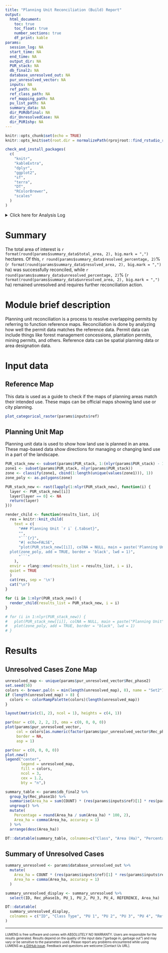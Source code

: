 ```yaml
---
title: "Planning Unit Reconciliation (Build) Report"
output: 
  html_document:
    toc: true
    toc_float: true
    number_sections: true
    df_print: kable
params:
  session_log: NA
  start_time: NA
  end_time: NA
  output_dir: NA
  PUR_stack: NA
  db_final2: NA
  database_unresolved_out: NA
  pur_unresolved_vector: NA
  inputs: NA
  ref_path: NA
  ref_class_path: NA
  ref_mapping_path: NA
  pu_list_path: NA
  summary_data: NA
  dir_PURdbfinal: NA
  dir_UnresolvedCase: NA
  dir_PUR1shp: NA
---
```


```r
knitr::opts_chunk$set(echo = TRUE)
knitr::opts_knit$set(root.dir = normalizePath(rprojroot::find_rstudio_root_file()))
```

```r
check_and_install_packages(
  c(
    "knitr",
    "kableExtra",
    "dplyr",
    "ggplot2",
    "sf",
    "terra",
    "DT",
    "RColorBrewer",
    "scales"
  )
)
```

<details><summary>Click here for Analysis Log</summary>

```r

analysis_log <- tribble(
  ~Category, ~Details,
  "Analysis Start", params$start_time,
  "Analysis End", params$end_time,
  "Input Data and Parameters", "",
  "1. Reference map", params$ref_path,
  "2. Reference class table", params$ref_class_path,
  "3. Reference class table for reference map", params$ref_mapping_path,
  "4. Planning unit map", paste(params$inputs$pu_lut_list),
  "Output Files", "",
  "Output workspace", paste0(getwd(), params$output_dir),
  "1. Planning unit build table", file.path(params$output_dir, params$dir_PURdbfinal),   
  "2. Unresolved Case table", file.path(params$output_dir, params$dir_UnresolvedCase),
  "3. Planning unit build map", file.path(params$output_dir, params$dir_PUR1shp),
  "Session Summary", "",
) %>% rbind(format_session_info_table())

analysis_log %>% kbl(caption = "Analysis Log", escape = FALSE) %>%
  kable_paper("hover", full_width = F )
```

</details>

# Summary

The total area of interest is `r format(round(params$summary_data$total_area, 2), big.mark = ",")` hectares. Of this, `r round(params$summary_data$resolved_percentage, 2)`% (`r format(round(params$summary_data$resolved_area, 2), big.mark = ",")` ha) was successfully reconciled, while `r round(params$summary_data$unresolved_percentage, 2)`% (`r format(round(params$summary_data$unresolved_area, 2), big.mark = ",")` ha) remained unresolved and requires further reconciliation action.

# Module brief description

Planning unit reconciliation is a process to resolve overlapping permits by referring to function reference maps. Reconciliation is done by analyzing how well the permit data matches the reference data. Permit data can include things like forest management concessions, plantation permits, mining permits, and others. Reference data can be spatial planning data or area designation data.

# Input data

## Reference Map

This data is used as a guide to check if the maps of planning areas match their intended use. These maps can be official maps showing land use or city planning.

```r
plot_categorical_raster(params$inputs$ref)
```

## Planning Unit Map {.tabset}

Planning unit data is used to show how land use is planned in an area. These map-based data show directions for managing or changing land use in a part of the landscape.

```r
PUR_stack_new <- subset(params$PUR_stack, 1:(nlyr(params$PUR_stack) - 1))
zone1 <- subset(params$PUR_stack, nlyr(params$PUR_stack))
zone <- classify(zone1, cbind(1:length(unique(values(zone1))), 1))
zone_poly <- as.polygons(zone)

PUR_stack_new <- rast(lapply(1:nlyr(PUR_stack_new), function(i) {
  layer <- PUR_stack_new[[i]]
  layer[layer == 0] <- NA
  return(layer)
}))

render_child <- function(results_list, i){
  res = knitr::knit_child(
    text = c(
      "### Planning Unit `r i` {.tabset}",
      "",
      "```{r}",
      "#| echo=FALSE",
      "plot(PUR_stack_new[[i]], colNA = NULL, main = paste('Planning Unit', i), plg=list(x='topright'))
  plot(zone_poly, add = TRUE, border = 'black', lwd = 1)",
      "```"
    ),
  envir = rlang::env(results_list = results_list, i = i),
  quiet = TRUE
  )
  cat(res, sep = '\n')
  cat("\n")
}

for (i in 1:nlyr(PUR_stack_new)) {
  render_child(results_list = PUR_stack_new, i = i)
}

# for (i in 1:nlyr(PUR_stack_new)) {
#   plot(PUR_stack_new[[i]], colNA = NULL, main = paste("Planning Unit", i))
#   plot(zone_poly, add = TRUE, border = "black", lwd = 1)
# }
```

# Results

## Unresolved Cases Zone Map

```r
unresolved_map <- unique(params$pur_unresolved_vector$Rec_phase2)
set.seed(50)
colors <- brewer.pal(n = min(length(unresolved_map), 8), name = "Set2")
if (length(unresolved_map) > 8) {
  colors <- colorRampPalette(colors)(length(unresolved_map))
}

layout(matrix(c(1, 2), ncol = 1), heights = c(4, 1))

par(mar = c(0, 2, 2, 2), oma = c(0, 0, 0, 0))
plot(params$pur_unresolved_vector, 
     col = colors[as.numeric(factor(params$pur_unresolved_vector$Rec_phase2))],
     border = NA,
     asp = 1)  

par(mar = c(0, 0, 0, 0))
plot.new()
legend("center", 
       legend = unresolved_map, 
       fill = colors, 
       ncol = 3, 
       cex = 1.2,
       bty = "n",)
```

```r
summary_table <- params$db_final2 %>%
  group_by(Rec_phase1b) %>%
  summarise(Area_ha = sum(COUNT) * (res(params$inputs$ref)[1] * res(params$inputs$ref)[2] / 10000)) %>%
  ungroup() %>%
  mutate(
    Percentage = round(Area_ha / sum(Area_ha) * 100, 2),
    Area_ha = comma(Area_ha, accuracy = 1)
  ) %>%
  arrange(desc(Area_ha))

DT::datatable(summary_table, colnames=c("Class", "Area (Ha)", "Percentage (%)"))
```

## Summary of Unresolved Cases

```r
summary_unresolved <- params$database_unresolved_out %>%
  mutate(
    Area_ha = COUNT * (res(params$inputs$ref)[1] * res(params$inputs$ref)[2] / 10000),
    Area_ha = comma(Area_ha, accuracy = 1)
  )

summary_unresolved_display <- summary_unresolved %>%
  select(ID, Rec_phase1b, PU_1, PU_2, PU_3, PU_4, REFERENCE, Area_ha)

DT::datatable(
  summary_unresolved_display,
  colnames = c("ID", "Class Type", "PU 1", "PU 2", "PU 3", "PU 4", "Reference", "Area (Ha)")
)
```

------------------------------------------------------------------------

<font size="1"> LUMENS is free software and comes with ABSOLUTELY NO WARRANTY. Users are responsible for the results generated. Results depend on the quality of the input data ("garbage in, garbage out") and may vary or be sensitive to the parameters used. Please report any problems encountered while using LUMENS as [a GitHub issue](https://github.com/icraf-indonesia/lumens-shiny/issues). Feedback and questions are welcome [Contact Us URL]. </font size>
